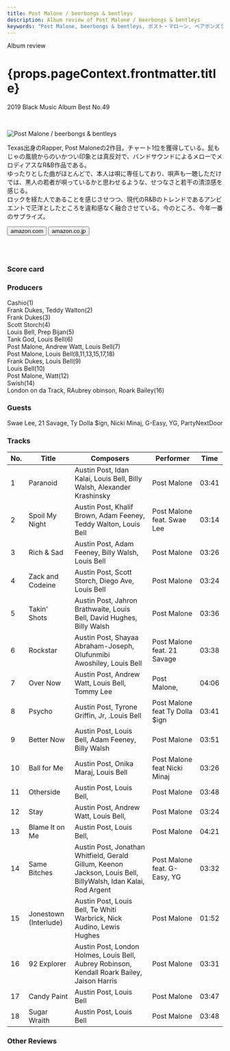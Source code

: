 ```yaml
---
title: Post Malone / beerbongs & bentleys
description: Album review of Post Malone / beerbongs & bentleys
keywords: "Post Malone, beerbongs & bentleys, ポスト・マローン, ベアボンズ＄ベントレイズ"
---
```






<p className="largeP">Album review</p>
<h1 className="h1--no--margin">{props.pageContext.frontmatter.title}</h1>
<p className="largeP">
  <Link to="/best50/2018/">2019 Black Music Album Best No.49</Link>
</p>

<br/>
<Row  className="image-card-group">
	<Column colMd={"3"} colLg={"4"} noGutterMdLeft="">
       <ImageCard>

![Post Malone / beerbongs & bentleys](../../images/cd/postmalone1L.jpg)

</ImageCard>
	</Column>
	<Column colMd={"4"} colLg={"8"} noGutterMdLeft="">
	  <p>
	    Texas出身のRapper, Post Maloneの2作目。チャート1位を獲得している。髭もじゃの風貌からのいかつい印象とは真反対で、バンドサウンドによるメローでメロディアスなR&B作品である。
      <br/>ゆったりとした曲がほとんどで、本人は唄に専任しており、唄声も一聴しただけでは、黒人の若者が唄っているかと思わせるような、せつなさと若干の清涼感を感じる。
      <br/>ロックを経た人であることを感じさせつつ、現代のR&Bのトレンドであるアンビエントで茫洋としたところを違和感なく融合させている。今のところ、今年一番のサプライズ。
    </p>
    <div>
	    <Button className="button-right-mergin"  href="https://amzn.to/2BC5ttL" kind="primary" size="small" renderIcon={ArrowUpRight24}>
        amazon.com
      </Button>
      <Button className="button-right-mergin"  href="https://amzn.to/2ZDZyfE" kind="secondary" size="small" renderIcon={ArrowUpRight24}>
        amazon.co.jp
       </Button>
	  </div>
	  <a href="https://geo.music.apple.com/jp/album/beerbongs-bentleys/1373516902?mt=1&app=music&ls=1&at=11lcug" style="display:inline-block;overflow:hidden;background:url(https://linkmaker.itunes.apple.com/ja-jp/lockup.svg?releaseDate=2018-04-27&kind=album&bubble=apple_music&style=mono-black) no-repeat;width:180px;height:45px;"></a>
    </Column>
</Row>
<Row >
  <Column colMd={"4"} colLg={"4"} noGutterMdLeft="">
    <div>
      <h3>Score card</h3>
	    <SliderJS1 value="4" />
      <SliderJS2 value="2" />
	    <SliderJS3 value="1" />
      <SliderJS4 value="8" />
    </div>
  </Column>
  <Column colMd={"8"} colLg={"8"} noGutterMdLeft="">
    <div>
      <h3>Producers</h3>
      <p>
        Cashio(1)
        <br/>Frank Dukes, Teddy Walton(2)
        <br/>Frank Dukes(3)
        <br/>Scott Storch(4)
        <br/>Louis Bell, Prep Bijan(5)
        <br/>Tank God, Louis Bell(6)
        <br/>Post Malone, Andrew Watt, Louis Bell(7)
        <br/>Post Malone, Louis Bell(8,11,13,15,17,18)
        <br/>Frank Dukes, Louis Bell(9)
        <br/>Louis Bell(10)
        <br/>Post Malone, Watt(12)
        <br/>Swish(14)
        <br/>London on da Track, RAubrey obinson, Roark Bailey(16)</p>
      <h3>Guests</h3>
      <p>
        Swae Lee, 21 Savage, Ty Dolla $ign, Nicki Minaj, G-Easy, YG, PartyNextDoor
      </p>
    </div>
  </Column>
</Row>

<h3>Tracks</h3>

| No. | Title                 | Composers                                                                                                      | Performer                      | Time  |
| --- | --------------------- | -------------------------------------------------------------------------------------------------------------- | ------------------------------ | ----- |
| 1   | Paranoid              | Austin Post, Idan Kalai, Louis Bell, Billy Walsh, Alexander Krashinsky                                         | Post Malone                    | 03:41 |
| 2   | Spoil My Night        | Austin Post, Khalif Brown, Adam Feeney, Teddy Walton, Louis Bell                                               | Post Malone feat. Swae Lee     | 03:14 |
| 3   | Rich & Sad            | Austin Post, Adam Feeney, Billy Walsh, Louis Bell                                                              | Post Malone                    | 03:26 |
| 4   | Zack and Codeine      | Austin Post, Scott Storch, Diego Ave, Louis Bell                                                               | Post Malone                    | 03:24 |
| 5   | Takin' Shots          | Austin Post, Jahron Brathwaite, Louis Bell, David Hughes, Billy Walsh                                          | Post Malone                    | 03:36 |
| 6   | Rockstar              | Austin Post, Shayaa Abraham-Joseph, Olufunmibi Awoshiley, Louis Bell                                           | Post Malone feat. 21 Savage    | 03:38 |
| 7   | Over Now              | Austin Post, Andrew Watt, Louis Bell, Tommy Lee                                                                | Post Malone,                   | 04:06 |
| 8   | Psycho                | Austin Post, Tyrone Griffin, Jr, .Louis Bell                                                                   | Post Malone feat Ty Dolla $ign | 03:41 |
| 9   | Better Now            | Austin Post, Louis Bell, Adam Feeney, Billy Walsh                                                              | Post Malone                    | 03:51 |
| 10  | Ball for Me           | Austin Post, Onika Maraj, Louis Bell                                                                           | Post Malone feat Nicki Minaj   | 03:26 |
| 11  | Otherside             | Austin Post, Louis Bell,                                                                                       | Post Malone                    | 03:48 |
| 12  | Stay                  | Austin Post, Andrew Watt, Louis Bell,                                                                          | Post Malone                    | 03:24 |
| 13  | Blame It on Me        | Austin Post, Louis Bell,                                                                                       | Post Malone                    | 04:21 |
| 14  | Same Bitches          | Austin Post, Jonathan Whitfield, Gerald Gillum, Keenon Jackson, Louis Bell, BillyWalsh, Idan Kalai, Rod Argent | Post Malone feat. G-Easy, YG   | 03:32 |
| 15  | Jonestown (Interlude) | Austin Post, Louis Bell, Te Whiti Warbrick, Nick Audino, Lewis Hughes                                          | Post Malone                    | 01:52 |
| 16  | 92 Explorer           | Austin Post, London Holmes, Louis Bell, Aubrey Robinson, Kendall Roark Bailey, Jaison Harris                   | Post Malone                    | 03:31 |
| 17  | Candy Paint           | Austin Post, Louis Bell                                                                                        | Post Malone                    | 03:47 |
| 18  | Sugar Wraith          | Austin Post, Louis Bell                                                                                        | Post Malone                    | 03:48 |

<h3>Other Reviews</h3>

<Row>
  <Column colMd={3} colLg={3} noGutterMdLeft>
    <Review1 />
  </Column>
</Row>
